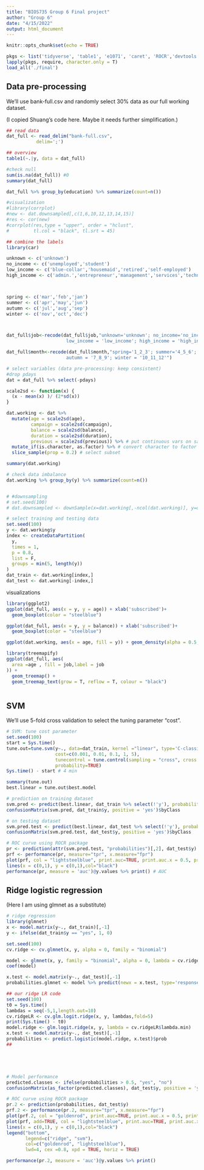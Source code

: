 ```yaml
---
title: "BIOS735 Group 6 Final project"
author: "Group 6"
date: "4/15/2022"
output: html_document
---
```


```r
knitr::opts_chunk$set(echo = TRUE)

pkgs <- list('tidyverse', 'table1', 'e1071', 'caret', 'ROCR','devtools')
lapply(pkgs, require, character.only = T)
load_all('./final')
```

## Data pre-processing

We'll use bank-full.csv and randomly select 30% data as our full working dataset.

(I copied Shuang's code here. Maybe it needs further simplification.)

```r
## read data
dat_full <- read_delim("bank-full.csv",
           delim=';')

## overview
table1(~.|y, data = dat_full)

#check null
sum(is.na(dat_full)) #0
summary(dat_full)

dat_full %>% group_by(education) %>% summarize(count=n())

#visualization
#library(corrplot)
#new <- dat.downsampled[,c(1,6,10,12,13,14,15)]
#res <- cor(new)
#corrplot(res,type = "upper", order = "hclust", 
#         tl.col = "black", tl.srt = 45)

## combine the labels
library(car)

unknown <- c('unknown')
no_income <- c('unemployed','student')
low_income <- c('blue-collar','housemaid','retired','self-employed')
high_income <- c('admin.','entrepreneur','management','services','technician')



spring <- c('mar','feb','jan')
summer <- c('apr','may','jun')
autumn <- c('jul','aug','sep')
winter <- c('nov','oct','dec')



dat_full$job<-recode(dat_full$job,"unknown='unknown'; no_income='no_income';
                      low_income = 'low_income'; high_income = 'high_income'")

dat_full$month<-recode(dat_full$month,"spring='1_2_3'; summer='4_5_6';
                      autumn = '7_8_9'; winter = '10_11_12'")

# select variables (data pre-processing: keep consistent)
#drop pdays
dat = dat_full %>% select(-pdays)

scale2sd <- function(x) {
  (x - mean(x) )/ (2*sd(x))
}


```

```r
dat.working <- dat %>% 
  mutate(age = scale2sd(age),
         campaign = scale2sd(campaign),
         balance = scale2sd(balance),
         duration = scale2sd(duration),
         previous = scale2sd(previous)) %>% # put continuous vars on same scale as indicators
  mutate_if(is.character, as.factor) %>% # convert character to factor
  slice_sample(prop = 0.2) # select subset

summary(dat.working)

# check data imbalance
dat.working %>% group_by(y) %>% summarize(count=n())


# #downsampling
# set.seed(100)
# dat.downsampled <- downSample(x=dat.working[,-ncol(dat.working)], y=dat.working$y)

# select training and testing data
set.seed(100)
y <- dat.working$y
index <- createDataPartition(
  y,
  times = 1,
  p = 0.8,
  list = F,
  groups = min(5, length(y))
)
dat_train <- dat.working[index,]
dat_test <- dat.working[-index,]

```

visualizations
```r
library(ggplot2)
ggplot(dat_full, aes(x = y, y = age)) + xlab('subscribed')+
  geom_boxplot(color = "steelblue")

ggplot(dat_full, aes(x = y, y = balance)) + xlab('subscribed')+
  geom_boxplot(color = "steelblue")

ggplot(dat.working, aes(x = age, fill = y)) + geom_density(alpha = 0.5,position = 'stack')

```



```r
library(treemapify)
ggplot(dat_full, aes(
  area =age , fill = job,label = job
)) +
  geom_treemap() +
  geom_treemap_text(grow = T, reflow = T, colour = "black")
```



```r

```


## SVM

We'll use 5-fold cross validation to select the tuning parameter "cost".

```r
# SVM: tune cost parameter 
set.seed(100)
start = Sys.time()
tune.out=tune.svm(y~., data=dat_train, kernel ="linear", type='C-classification', 
                  cost=c(0.001, 0.01, 0.1, 1, 5),
                  tunecontrol = tune.control(sampling = "cross", cross = 5),
                  probability=TRUE)
Sys.time() - start # 4 min

summary(tune.out)
best.linear = tune.out$best.model

# prediction on training dataset
svm.pred <- predict(best.linear, dat_train %>% select(!'y'), probability=TRUE)
confusionMatrix(svm.pred, dat_train$y, positive = 'yes')$byClass

# on testing dataset
svm.pred.test <- predict(best.linear, dat_test %>% select(!'y'), probability=TRUE)
confusionMatrix(svm.pred.test, dat_test$y, positive = 'yes')$byClass

# ROC curve using ROCR package
pr <- prediction(attr(svm.pred.test, "probabilities")[,2], dat_test$y)
prf <- performance(pr, measure="tpr", x.measure="fpr")
plot(prf, col = "lightsteelblue", print.auc=TRUE, print.auc.x = 0.5, print.auc.y = 0.3)
lines(x = c(0,1), y = c(0,1),col="black")
performance(pr, measure = 'auc')@y.values %>% print() # AUC

```

## Ridge logistic regression

(Here I am using glmnet as a substitute)

```r
# ridge regression
library(glmnet)
x <- model.matrix(y~., dat_train)[,-1]
y <- ifelse(dat_train$y == "yes", 1, 0)

set.seed(100)
cv.ridge <- cv.glmnet(x, y, alpha = 0, family = "binomial")

model <- glmnet(x, y, family = "binomial", alpha = 0, lambda = cv.ridge$lambda.min)
coef(model)

x.test <- model.matrix(y~., dat_test)[,-1]
probabilities.glmnet <- model %>% predict(newx = x.test, type='response')

## our ridge LR code
set.seed(100)
t0 = Sys.time()
lambdas = seq(-5,1,length.out=10)
cv.ridgeLR <- cv.glm.logit.ridge(x, y, lambdas,fold=5)
print(Sys.time() - t0)
model.ridge <- glm.logit.ridge(x, y, lambda = cv.ridgeLR$lambda.min)
x.test <- model.matrix(y~., dat_test)[,-1]
probabilities <- predict.logistic(model.ridge, x.test)$prob
##





# Model performance
predicted.classes <- ifelse(probabilities > 0.5, "yes", "no")
confusionMatrix(as_factor(predicted.classes), dat_test$y, positive = 'yes')$byClass

# ROC curve using ROCR package
pr.2 <- prediction(probabilities, dat_test$y)
prf.2 <- performance(pr.2, measure="tpr", x.measure="fpr")
plot(prf.2, col = "goldenrod", print.auc=TRUE, print.auc.x = 0.5, print.auc.y = 0.3)
plot(prf, add=TRUE, col = "lightsteelblue", print.auc=TRUE, print.auc.x = 0.5, print.auc.y = 0.3)
lines(x = c(0,1), y = c(0,1),col="black")
legend("bottom",
       legend=c("ridge", "svm"),
       col=c("goldenrod", "lightsteelblue"),
       lwd=4, cex =0.8, xpd = TRUE, horiz = TRUE)

performance(pr.2, measure = 'auc')@y.values %>% print()
```